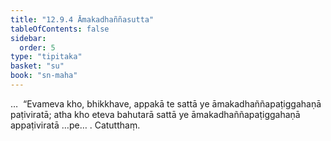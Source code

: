 ```yaml
---
title: "12.9.4 Āmakadhaññasutta"
tableOfContents: false
sidebar:
  order: 5
type: "tipitaka"
basket: "su"
book: "sn-maha"
---
```



<DynamicBreadcrumb />

<Division number="1154" book="sn-maha">

<Paragraph number="2488" book="sn-maha">
…  “Evameva kho, bhikkhave, appakā te sattā ye āmakadhaññapaṭiggahaṇā paṭiviratā; atha kho eteva bahutarā sattā ye āmakadhaññapaṭiggahaṇā appaṭiviratā …pe… .

</Paragraph>
</Division>

<Paragraph number="2489" type="center" book="sn-maha">
Catutthaṃ.
</Paragraph>